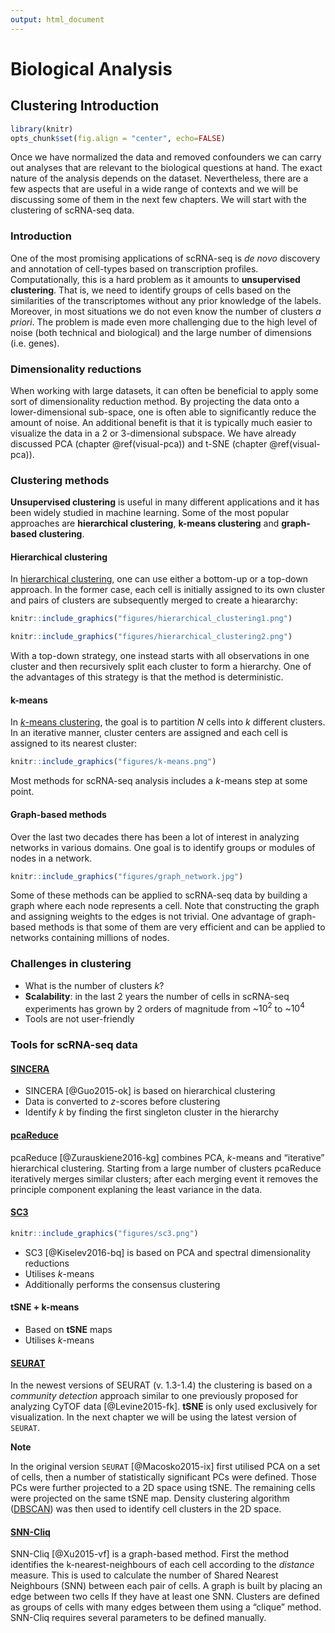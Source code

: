 ```yaml
---
output: html_document
---
```


# Biological Analysis

## Clustering Introduction

```r
library(knitr)
opts_chunk$set(fig.align = "center", echo=FALSE)
```

Once we have normalized the data and removed confounders we can carry out analyses that are relevant to the biological questions at hand. The exact nature of the analysis depends on the dataset. Nevertheless, there are a few aspects that are useful in a wide range of contexts and we will be discussing some of them in the next few chapters. We will start with the clustering of scRNA-seq data.

### Introduction

One of the most promising applications of scRNA-seq is _de novo_ discovery
and annotation of cell-types based on transcription
profiles. Computationally, this is a hard problem as it amounts to
__unsupervised clustering__. That is, we need to identify groups of
cells based on the similarities of the transcriptomes without any
prior knowledge of the labels. Moreover, in most situations we do not even know the number of clusters _a priori_. The problem is made even more challenging
due to the high level of noise (both technical and biological) and the large number of dimensions
(i.e. genes). 

### Dimensionality reductions

When working with large datasets, it can often be beneficial to apply
some sort of dimensionality reduction method. By projecting
the data onto a lower-dimensional sub-space, one is often able to
significantly reduce the amount of noise. An additional benefit is
that it is typically much easier to visualize the data in a 2 or
3-dimensional subspace. We have already discussed PCA (chapter \@ref(visual-pca)) and t-SNE (chapter \@ref(visual-pca)).

### Clustering methods

__Unsupervised clustering__ is useful in many different applications and
it has been widely studied in machine learning. Some of the most
popular approaches are __hierarchical clustering__, __k-means clustering__ and __graph-based clustering__.

#### Hierarchical clustering

In [hierarchical clustering](https://en.wikipedia.org/wiki/Hierarchical_clustering), one can use either a bottom-up or a
top-down approach. In the former case, each cell is initially assigned to
its own cluster and pairs of clusters are subsequently merged to
create a hieararchy:

```r
knitr::include_graphics("figures/hierarchical_clustering1.png")
```

```r
knitr::include_graphics("figures/hierarchical_clustering2.png")
```

With a top-down strategy, one instead starts with
all observations in one cluster and then recursively split each
cluster to form a hierarchy. One of the
advantages of this strategy is that the method is deterministic.

#### k-means

In [_k_-means clustering](https://en.wikipedia.org/wiki/K-means_clustering), the goal is to partition _N_ cells into _k_
different clusters. In an iterative manner, cluster centers are
assigned and each cell is assigned to its nearest cluster:

```r
knitr::include_graphics("figures/k-means.png")
```

Most methods for scRNA-seq analysis includes a _k_-means step at some point.

#### Graph-based methods

Over the last two decades there has been a lot of interest in
analyzing networks in various domains. One goal is to identify groups
or modules of nodes in a network.

```r
knitr::include_graphics("figures/graph_network.jpg")
```

Some of these methods can be applied
to scRNA-seq data by building a graph where each node represents a cell. Note that constructing the graph and assigning weights to the edges is not trivial. One advantage of graph-based methods is that some of them are very efficient and can be applied to networks containing millions of nodes.

### Challenges in clustering

* What is the number of clusters _k_?
* __Scalability__: in the last 2 years the number of cells in scRNA-seq experiments has grown by 2 orders of magnitude from ~$10^2$ to ~$10^4$
* Tools are not user-friendly

### Tools for scRNA-seq data

#### [SINCERA](https://research.cchmc.org/pbge/sincera.html)

* SINCERA [@Guo2015-ok] is based on hierarchical clustering
* Data is converted to _z_-scores before clustering
* Identify _k_ by finding the first singleton cluster in the hierarchy

#### [pcaReduce](https://github.com/JustinaZ/pcaReduce)

pcaReduce [@Zurauskiene2016-kg] combines PCA, _k_-means and “iterative” hierarchical clustering. Starting from a large number of clusters pcaReduce iteratively merges similar clusters; after each merging event it removes the principle component explaning the least variance in the data.

#### [SC3](http://bioconductor.org/packages/SC3/)

```r
knitr::include_graphics("figures/sc3.png")
```

* SC3 [@Kiselev2016-bq] is based on PCA and spectral dimensionality reductions
* Utilises _k_-means
* Additionally performs the consensus clustering

#### tSNE + k-means

* Based on __tSNE__ maps
* Utilises _k_-means

#### [SEURAT](https://github.com/satijalab/seurat)

In the newest versions of SEURAT (v. 1.3-1.4) the clustering is based on a _community detection_ approach similar to one previously proposed for analyzing CyTOF data [@Levine2015-fk]. __tSNE__ is only used exclusively for visualization. In the next chapter we will be using the latest version of `SEURAT`.

__Note__ 

In the original version `SEURAT` [@Macosko2015-ix] first utilised PCA on a set of cells, then a number of statistically significant PCs were defined. Those PCs were further projected to a 2D space using tSNE. The remaining cells were projected on the same tSNE map. Density clustering algorithm ([DBSCAN](https://en.wikipedia.org/wiki/DBSCAN)) was then used to identify cell clusters in the 2D space.

#### [SNN-Cliq](http://bioinfo.uncc.edu/SNNCliq/)

SNN-Cliq [@Xu2015-vf] is a graph-based method. First the method identifies the k-nearest-neighbours of each cell according to the _distance_ measure. This is used to calculate the number of Shared Nearest Neighbours (SNN) between each pair of cells. A graph is built by placing an edge between two cells If they have at least one SNN. Clusters are defined as groups of cells with many edges between them using a "clique" method. SNN-Cliq requires several parameters to be defined manually.
